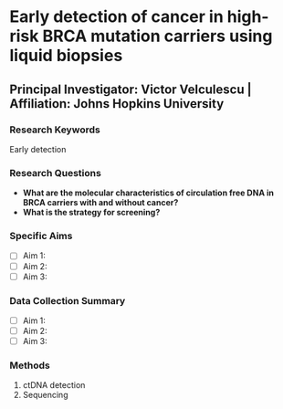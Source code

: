 # Early detection of cancer in high-risk BRCA mutation carriers using liquid biopsies
## Principal Investigator: Victor Velculescu | Affiliation: Johns Hopkins University
### Research Keywords
Early detection

### Research Questions

- **What are the molecular characteristics of circulation free DNA in BRCA carriers with and without cancer?**
- **What is the strategy for screening?** 

### Specific Aims

- [ ] Aim 1: 
- [ ] Aim 2: 
- [ ] Aim 3: 

### Data Collection Summary

- [ ] Aim 1: 
- [ ] Aim 2: 
- [ ] Aim 3:

### Methods
1. ctDNA detection 
2. Sequencing
